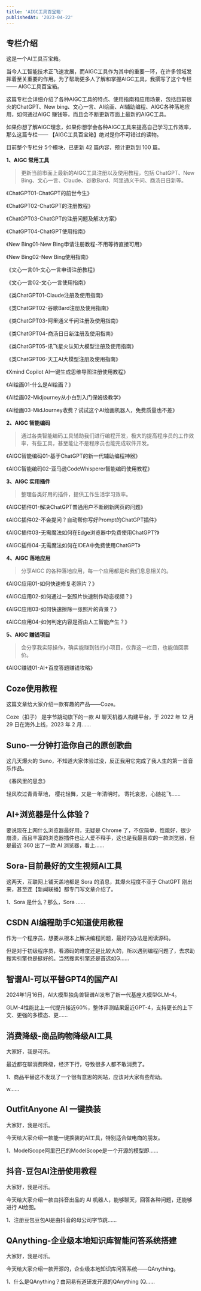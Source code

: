 ```yaml
---
title: 'AIGC工具百宝箱'
publishedAt: '2023-04-22'
---
```


## 专栏介绍

这是一个AI工具百宝箱。

当今人工智能技术正飞速发展，而AIGC工具作为其中的重要一环，在许多领域发挥着至关重要的作用。为了帮助更多人了解和掌握AIGC工具，我撰写了这个专栏—— AIGC工具百宝箱。

这篇专栏会详细介绍了各种AIGC工具的特点、使用指南和应用场景，包括目前很火的ChatGPT、New bing、文心一言、AI绘画、AI辅助编程、AIGC各种落地应用，如何通过AIGC 赚钱等，而且会不断更新市面上最新的AIGC工具。

如果你想了解AIGC理念，如果你想学会各种AIGC工具来提高自己学习工作效率，那么这篇专栏—— 【AIGC工具百宝箱】绝对是你不可错过的读物。

目前整个专栏分 5个模块，已更新 42 篇内容，预计更新到 100 篇。

**1、AIGC 常用工具**


> 更新当前市面上最新的AIGC工具注册以及使用教程，包括 ChatGPT、New Bing、文心一言、Claude、谷歌Bard、阿里通义千问、商汤日日新等。

《ChatGPT01-ChatGPT的前世今生》

《ChatGPT02-ChatGPT的注册教程》

《ChatGPT03-ChatGPT的注册问题及解决方案》

《ChatGPT04-ChatGPT使用指南》

《New Bing01-New Bing申请注册教程-不用等待直接可用》

《New Bing02-New Bing使用指南》

《文心一言01-文心一言申请注册教程》

《文心一言02-文心一言使用指南》

《类ChatGPT01-Claude注册及使用指南》

《类ChatGPT02-谷歌Bard注册及使用指南》

《类ChatGPT03-阿里通义千问注册及使用指南》

《类ChatGPT04-商汤日日新注册及使用指南》

《类ChatGPT05-讯飞星火认知大模型注册及使用指南》

《类ChatGPT06-天工AI大模型注册及使用指南》

《Xmind Copilot AI一键生成思维导图注册使用教程》

《AI绘画01-什么是AI绘画？》

《AI绘画02-Midjourney从小白到入门保姆级教学》

《AI绘画03-MidJourney收费？试试这个AI绘画机器人，免费质量也不差》

**2、AIGC 智能编码**


> 通过各类智能编码工具辅助我们进行编程开发，极大的提高程序员的工作效率，有些工具，甚至能让不是程序员也能完成软件开发。

《AIGC智能编码01-基于ChatGPT的新一代辅助编程神器》

《AIGC智能编码02-亚马逊CodeWhisperer智能编码使用教程》

**3、AIGC 实用插件**


> 整理各类好用的插件，提供工作生活学习效率。

《AIGC插件01-解决ChatGPT普通用户不断刷新网页的问题》

《AIGC插件02-不会提问？自动帮你写好Prompt的ChatGPT插件》

《AIGC插件03-无需魔法如何在Edge浏览器中免费使用ChatGPT?》

《AIGC插件04-无需魔法如何在IDEA中免费使用ChatGPT》

**4、AIGC 落地应用**


> 分享AIGC 的各种落地应用，每一个应用都是和我们息息相关的。

《AIGC应用01-如何快速修复老照片？》

《AIGC应用02-如何通过一张照片快速制作动态视频？》

《AIGC应用03-如何快速擦除一张照片的背景？》

《AIGC应用04-如何判定内容是否由人工智能产生？》

**5、AIGC 赚钱项目**


> 会分享我实际操作，确实能赚到钱的小项目，仅靠这一栏目，也能值回票价。

《AIGC赚钱01-AI+百度答题赚钱攻略》



## Coze使用教程
这篇文章给大家介绍一款有趣的产品——Coze。

Coze（扣子） 是字节跳动旗下的一款 AI 聊天机器人构建平台，于 2022 年 12 月 29 日在海外上线，2023 年 2 月......

## Suno-一分钟打造你自己的原创歌曲
这几天爆火的 Suno，不知道大家体验过没，反正我用它完成了我人生的第一首音乐作品。

《春风里的思念》

轻风吹过青青草地， 樱花轻舞，又是一年清明时。 寄托哀思，心随花飞......

## AI+浏览器是什么体验？
要说现在上网什么浏览器最好用，无疑是 Chrome 了，不仅简单，性能好，很少崩溃，而且丰富的浏览器插件也让人爱不释手，这也是我最喜欢的一款浏览器，但是最近 360 出了一款 AI 浏览器，看上......

## Sora-目前最好的文生视频AI工具
这两天，互联网上铺天盖地都是 Sora 的消息，其爆火程度不亚于 ChatGPT 刚出来，甚至连【新闻联播】都专门写文章介绍了。

1、Sora 是什么？那么，Sora ......

## CSDN AI编程助手C知道使用教程
作为一个程序员，想要从根本上解决编程问题，最好的办法是阅读源码。

但是对于初级程序员，看源码的难度还是比较大的，所以遇到编程问题了，去求助搜索引擎也是挺好的。当然搜索引擎还是首选如G......

## 智谱AI-可以平替GPT4的国产AI
2024年1月16日，AI大模型独角兽智谱AI发布了新一代基座大模型GLM-4。

GLM-4性能比上一代提升接近60%，整体评测结果逼近GPT-4，支持更长的上下文、更强的多模态、更......

## 消费降级-商品购物降级AI工具
大家好，我是可乐。

最近都在聊消费降级，经济下行，导致很多人都不敢消费了。

1、商品平替这不发现了一个很有意思的网站，应该对大家有些帮助。

w......

## OutfitAnyone AI 一键换装
大家好，我是可乐。

今天给大家介绍一款能一键换装的AI工具，特别适合做电商的朋友。

1、ModelScope阿里巴巴的ModelScope是一个开源的模型即......

## 抖音-豆包AI注册使用教程
大家好，我是可乐。

今天给大家介绍一款由抖音出品的 AI 机器人，能够聊天，回答各种问题，还能够进行 AI绘图。

1、注册豆包豆包AI是由抖音的母公司字节跳......

## QAnything-企业级本地知识库智能问答系统搭建
大家好，我是可乐。

今天给大家介绍一款开源的，企业级本地知识库问答系统——QAnything。

1、什么是QAnything？由网易有道研发开源的QAnything (Q......

